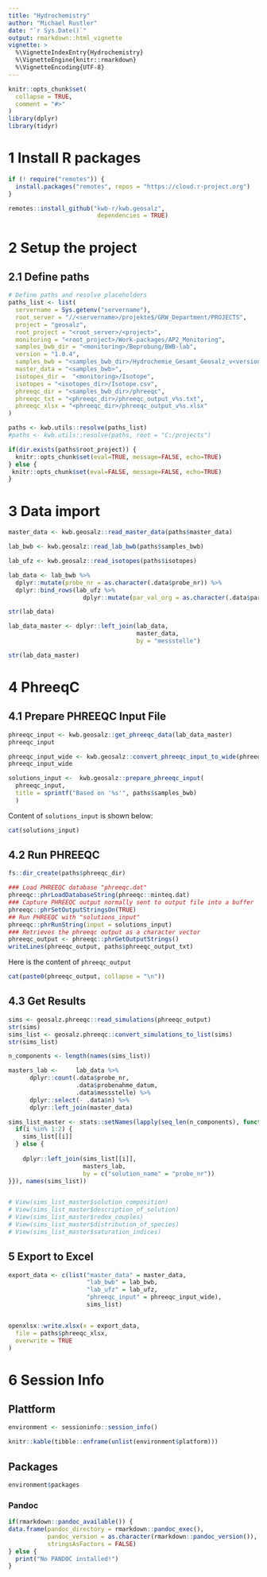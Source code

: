 ```yaml
---
title: "Hydrochemistry"
author: "Michael Rustler"
date: "`r Sys.Date()`"
output: rmarkdown::html_vignette
vignette: >
  %\VignetteIndexEntry{Hydrochemistry}
  %\VignetteEngine{knitr::rmarkdown}
  %\VignetteEncoding{UTF-8}
---
```


```r
knitr::opts_chunk$set(
  collapse = TRUE,
  comment = "#>"
)
library(dplyr)
library(tidyr)
```

# 1 Install R packages

```r
if (! require("remotes")) {
  install.packages("remotes", repos = "https://cloud.r-project.org")
}

remotes::install_github("kwb-r/kwb.geosalz", 
                         dependencies = TRUE)
```

# 2 Setup the project 

## 2.1 Define paths

```r
# Define paths and resolve placeholders
paths_list <- list(
  servername = Sys.getenv("servername"),
  root_server = "//<servername>/projekte$/GRW_Department/PROJECTS",
  project = "geosalz",
  root_project = "<root_server>/<project>",
  monitoring = "<root_project>/Work-packages/AP2_Monitoring",
  samples_bwb_dir = "<monitoring>/Beprobung/BWB-lab",
  version = "1.0.4",
  samples_bwb = "<samples_bwb_dir>/Hydrochemie_Gesamt_Geosalz_v<version>.xlsx",
  master_data = "<samples_bwb>",
  isotopes_dir =  "<monitoring>/Isotope",
  isotopes = "<isotopes_dir>/Isotope.csv",
  phreeqc_dir = "<samples_bwb_dir>/phreeqc",
  phreeqc_txt = "<phreeqc_dir>/phreeqc_output_v%s.txt",
  phreeqc_xlsx = "<phreeqc_dir>/phreeqc_output_v%s.xlsx"
)

paths <- kwb.utils::resolve(paths_list)
#paths <- kwb.utils::resolve(paths, root = "C:/projects")
```

```r
if(dir.exists(paths$root_project)) {
  knitr::opts_chunk$set(eval=TRUE, message=FALSE, echo=TRUE)
} else {
 knitr::opts_chunk$set(eval=FALSE, message=FALSE, echo=TRUE)
}
```


# 3 Data import


```r
master_data <- kwb.geosalz::read_master_data(paths$master_data)

lab_bwb <- kwb.geosalz::read_lab_bwb(paths$samples_bwb)

lab_ufz <- kwb.geosalz::read_isotopes(paths$isotopes)

lab_data <- lab_bwb %>% 
  dplyr::mutate(probe_nr = as.character(.data$probe_nr)) %>%
  dplyr::bind_rows(lab_ufz %>%  
                     dplyr::mutate(par_val_org = as.character(.data$par_val_org)))

str(lab_data)

lab_data_master <- dplyr::left_join(lab_data, 
                                    master_data,
                                    by = "messstelle")

str(lab_data_master)
```

# 4 PhreeqC

## 4.1 Prepare PHREEQC Input File

```r
phreeqc_input <- kwb.geosalz::get_phreeqc_data(lab_data_master)
phreeqc_input

phreeqc_input_wide <- kwb.geosalz::convert_phreeqc_input_to_wide(phreeqc_input)
phreeqc_input_wide 

solutions_input <-  kwb.geosalz::prepare_phreeqc_input(
  phreeqc_input,
  title = sprintf("Based on '%s'", paths$samples_bwb)
  )


```

Content of `solutions_input` is shown below:

```r
cat(solutions_input)
```

## 4.2 Run PHREEQC 

```r
fs::dir_create(paths$phreeqc_dir)

### Load PHREEQC database "phreeqc.dat"
phreeqc::phrLoadDatabaseString(phreeqc::minteq.dat)
### Capture PHREEQC output normally sent to output file into a buffer
phreeqc::phrSetOutputStringsOn(TRUE)
## Run PHREEQC with "solutions_input"
phreeqc::phrRunString(input = solutions_input)
### Retrieves the phreeqc output as a character vector
phreeqc_output <- phreeqc::phrGetOutputStrings()
writeLines(phreeqc_output, paths$phreeqc_output_txt)
```

Here is the content of `phreeqc_output`

```r
cat(paste0(phreeqc_output, collapse = "\n"))
```

## 4.3 Get Results

```r
sims <- geosalz.phreeqc::read_simulations(phreeqc_output)
str(sims)
sims_list <- geosalz.phreeqc::convert_simulations_to_list(sims)
str(sims_list)

n_components <- length(names(sims_list))

masters_lab <-     lab_data %>% 
      dplyr::count(.data$probe_nr,
                   .data$probenahme_datum, 
                   .data$messstelle) %>% 
      dplyr::select(- .data$n) %>% 
      dplyr::left_join(master_data)

sims_list_master <- stats::setNames(lapply(seq_len(n_components), function(i) {
  if(i %in% 1:2) {
    sims_list[[i]]
  } else {
    
    dplyr::left_join(sims_list[[i]],
                     masters_lab,
                     by = c("solution_name" = "probe_nr"))
}}), names(sims_list))


# View(sims_list_master$solution_composition)
# View(sims_list_master$description_of_solution)
# View(sims_list_master$redox_couples)
# View(sims_list_master$distribution_of_species)
# View(sims_list_master$saturation_indices)


```

## 5 Export to Excel

```r
export_data <- c(list("master_data" = master_data, 
                      "lab_bwb" = lab_bwb,
                      "lab_ufz" = lab_ufz,
                      "phreeqc_input" = phreeqc_input_wide),
                      sims_list)


openxlsx::write.xlsx(x = export_data,
  file = paths$phreeqc_xlsx,
  overwrite = TRUE
)
```


# 6 Session Info 

## Plattform

```r
environment <- sessioninfo::session_info()  

knitr::kable(tibble::enframe(unlist(environment$platform)))

```

## Packages

```r

environment$packages

```

### Pandoc

```r

if(rmarkdown::pandoc_available()) {
data.frame(pandoc_directory = rmarkdown::pandoc_exec(),
           pandoc_version = as.character(rmarkdown::pandoc_version()), 
           stringsAsFactors = FALSE)
} else {
  print("No PANDOC installed!")
}

```




